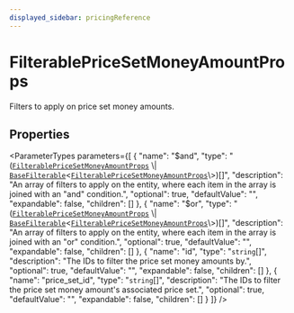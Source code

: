 ```yaml
---
displayed_sidebar: pricingReference
---
```



# FilterablePriceSetMoneyAmountProps

Filters to apply on price set money amounts.

## Properties

<ParameterTypes parameters={[
  {
    "name": "$and",
    "type": "([`FilterablePriceSetMoneyAmountProps`](FilterablePriceSetMoneyAmountProps.mdx) \\| [`BaseFilterable`](BaseFilterable.mdx)<[`FilterablePriceSetMoneyAmountProps`](FilterablePriceSetMoneyAmountProps.mdx)\\>)[]",
    "description": "An array of filters to apply on the entity, where each item in the array is joined with an \"and\" condition.",
    "optional": true,
    "defaultValue": "",
    "expandable": false,
    "children": []
  },
  {
    "name": "$or",
    "type": "([`FilterablePriceSetMoneyAmountProps`](FilterablePriceSetMoneyAmountProps.mdx) \\| [`BaseFilterable`](BaseFilterable.mdx)<[`FilterablePriceSetMoneyAmountProps`](FilterablePriceSetMoneyAmountProps.mdx)\\>)[]",
    "description": "An array of filters to apply on the entity, where each item in the array is joined with an \"or\" condition.",
    "optional": true,
    "defaultValue": "",
    "expandable": false,
    "children": []
  },
  {
    "name": "id",
    "type": "`string`[]",
    "description": "The IDs to filter the price set money amounts by.",
    "optional": true,
    "defaultValue": "",
    "expandable": false,
    "children": []
  },
  {
    "name": "price_set_id",
    "type": "`string`[]",
    "description": "The IDs to filter the price set money amount's associated price set.",
    "optional": true,
    "defaultValue": "",
    "expandable": false,
    "children": []
  }
]} />

